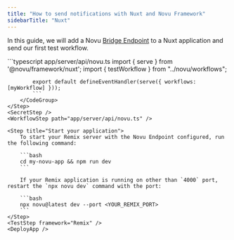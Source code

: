 ```yaml
---
title: "How to send notifications with Nuxt and Novu Framework"
sidebarTitle: "Nuxt"
---
```



In this guide, we will add a Novu [Bridge Endpoint](/concepts/endpoint) to a Nuxt application and send our first test workflow.

<Steps>
    <LocalStudio />
    <PackagesStep />
    <Step title="Add a Novu API Endpoint">
        <CodeGroup>
            ```typescript app/server/api/novu.ts
            import { serve } from '@novu/framework/nuxt';
            import { testWorkflow } from "../novu/workflows";

            export default defineEventHandler(serve({ workflows: [myWorkflow] }));
            ```
        </CodeGroup>
    </Step>
    <SecretStep />
    <WorkflowStep path="app/server/api/novu.ts" />

    <Step title="Start your application">
        To start your Remix server with the Novu Endpoint configured, run the following command:

        ```bash
        cd my-novu-app && npm run dev
        ```

        If your Remix application is running on other than `4000` port, restart the `npx novu dev` command with the port:

        ```bash
        npx novu@latest dev --port <YOUR_REMIX_PORT>
        ```
    </Step>
    <TestStep framework="Remix" />
    <DeployApp />

</Steps>

<NextStepsStep />
